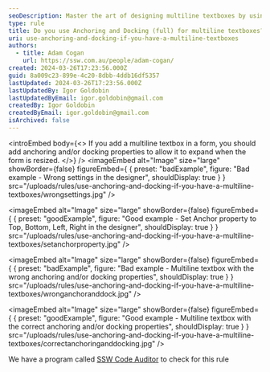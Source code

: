 ```yaml
---
seoDescription: Master the art of designing multiline textboxes by using anchoring and docking properties to ensure they expand with your form's resize.
type: rule
title: Do you use Anchoring and Docking (full) for multiline textboxes?
uri: use-anchoring-and-docking-if-you-have-a-multiline-textboxes
authors:
  - title: Adam Cogan
    url: https://ssw.com.au/people/adam-cogan/
created: 2024-03-26T17:23:56.000Z
guid: 8a009c23-899e-4c20-8dbb-4ddb16df5357
lastUpdated: 2024-03-26T17:23:56.000Z
lastUpdatedBy: Igor Goldobin
lastUpdatedByEmail: igor.goldobin@gmail.com
createdBy: Igor Goldobin
createdByEmail: igor.goldobin@gmail.com
isArchived: false
---
```


<introEmbed
  body={<>
If you add a multiline textbox in a form, you should add anchoring and/or docking properties to allow it to expand when the form is resized.
  </>}
/>
<imageEmbed
  alt="Image"
  size="large"
  showBorder={false}
  figureEmbed={ {
    preset: "badExample",
    figure: "Bad example - Wrong settings in the designer",
    shouldDisplay: true
  } }
  src="/uploads/rules/use-anchoring-and-docking-if-you-have-a-multiline-textboxes/wrongsettings.jpg"
/>

<imageEmbed
  alt="Image"
  size="large"
  showBorder={false}
  figureEmbed={ {
    preset: "goodExample",
    figure: "Good example - Set Anchor property to Top, Bottom, Left, Right in the designer",
    shouldDisplay: true
  } }
  src="/uploads/rules/use-anchoring-and-docking-if-you-have-a-multiline-textboxes/setanchorproperty.jpg"
/>

<imageEmbed
  alt="Image"
  size="large"
  showBorder={false}
  figureEmbed={ {
    preset: "badExample",
    figure: "Bad example - Multiline textbox with the wrong anchoring and/or docking properties",
    shouldDisplay: true
  } }
  src="/uploads/rules/use-anchoring-and-docking-if-you-have-a-multiline-textboxes/wronganchoranddock.jpg"
/>

<imageEmbed
  alt="Image"
  size="large"
  showBorder={false}
  figureEmbed={ {
    preset: "goodExample",
    figure: "Good example - Multiline textbox with the correct anchoring and/or docking properties",
    shouldDisplay: true
  } }
  src="/uploads/rules/use-anchoring-and-docking-if-you-have-a-multiline-textboxes/correctanchoringanddocking.jpg"
/>

We have a program called [SSW Code Auditor](http://www.ssw.com.au/ssw/CodeAuditor/) to check for this rule
